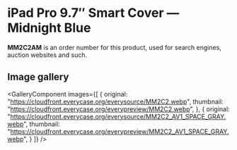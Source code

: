 
# iPad Pro 9.7″ Smart Cover — Midnight Blue

<Callout type='info' emoji='👉🏻'>**MM2C2AM** is an order number for this product, used for search engines, auction websites and such.</Callout>

## Image gallery

<GalleryComponent
    images={[
      {
        original: "https://cloudfront.everycase.org/everysource/MM2C2.webp",
        thumbnail: "https://cloudfront.everycase.org/everypreview/MM2C2.webp",
      },
      {
        original: "https://cloudfront.everycase.org/everysource/MM2C2_AV1_SPACE_GRAY.webp",
        thumbnail: "https://cloudfront.everycase.org/everypreview/MM2C2_AV1_SPACE_GRAY.webp",
      }
    ]}
  />
